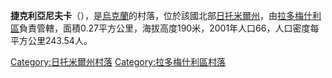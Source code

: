 {{coord|50|34|19|N|29|1|56|E|scale:30000|display=title}}

'''捷克利亞尼夫卡'''（{{lang-uk|Теклянівка}}），是[[烏克蘭|烏克蘭]]的村落，位於該國北部[[日托米爾州|日托米爾州]]，由[[拉多梅什利區|拉多梅什利區]]負責管轄，面積0.27平方公里，海拔高度190米，2001年人口66，人口密度每平方公里243.54人。

{{DEFAULTSORT:Теклянівка}}
[[Category:日托米爾州村落|Category:日托米爾州村落]]
[[Category:拉多梅什利區村落|Category:拉多梅什利區村落]]


{{Zhytomyr-geo-stub}}